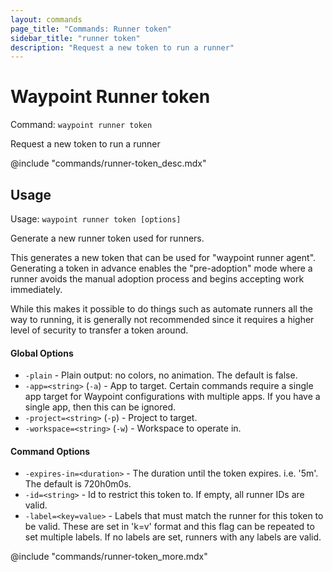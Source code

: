 ```yaml
---
layout: commands
page_title: "Commands: Runner token"
sidebar_title: "runner token"
description: "Request a new token to run a runner"
---
```


# Waypoint Runner token

Command: `waypoint runner token`

Request a new token to run a runner

@include "commands/runner-token_desc.mdx"

## Usage

Usage: `waypoint runner token [options]`


  Generate a new runner token used for runners.

  This generates a new token that can be used for "waypoint runner agent".
  Generating a token in advance enables the "pre-adoption" mode where a runner
  avoids the manual adoption process and begins accepting work immediately.

  While this makes it possible to do things such as automate runners all the
  way to running, it is generally not recommended since it requires a higher
  level of security to transfer a token around.

#### Global Options

- `-plain` - Plain output: no colors, no animation. The default is false.
- `-app=<string>` (`-a`) - App to target. Certain commands require a single app target for Waypoint configurations with multiple apps. If you have a single app, then this can be ignored.
- `-project=<string>` (`-p`) - Project to target.
- `-workspace=<string>` (`-w`) - Workspace to operate in.

#### Command Options

- `-expires-in=<duration>` - The duration until the token expires. i.e. '5m'. The default is 720h0m0s.
- `-id=<string>` - Id to restrict this token to. If empty, all runner IDs are valid.
- `-label=<key=value>` - Labels that must match the runner for this token to be valid. These are set in 'k=v' format and this flag can be repeated to set multiple labels. If no labels are set, runners with any labels are valid.

@include "commands/runner-token_more.mdx"
